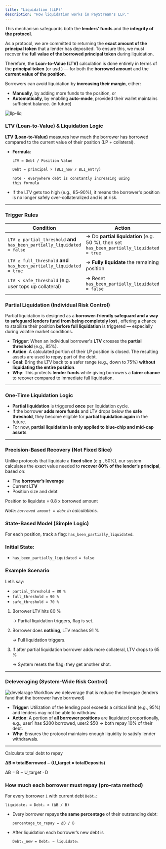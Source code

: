 ```yaml
---
title: "Liquidation (LLP)"
description: "How liquidation works in PayStream's LLP."
---
```


This mechanism safeguards both the **lenders’ funds** and the **integrity of the protocol**.

As a protocol, we are committed to returning the **exact amount of the principal token** that a lender has deposited. To ensure this, we must recover the **full value of the borrowed principal token** during liquidation.

Therefore, the **Loan-to-Value (LTV)** calculation is done entirely in terms of the **principal token** (or usd ) — for both the **borrowed amount** and the **current value of the position**.

Borrowers can avoid liquidation by **increasing their margin**, either:

- **Manually**, by adding more funds to the position, or
- **Automatically**, by enabling **auto-mode**, provided their wallet maintains sufficient balance. (in future)

![llp-liq](./images/llp-liq.png)

### **LTV (Loan-to-Value) & Liquidation Logic**

**LTV (Loan-to-Value)** measures how much the borrower has borrowed compared to the current value of their position (LP + collateral).

- **Formula**:
    
    `LTV = Debt / Position Value`
    
    ```markdown
    Debt = principal × (BLI_now / BLI_entry)
    
    note - everywhere debt is constantly increasing using 
    this formula
    ```
    
- If the LTV gets too high (e.g., 85–90%), it means the borrower's position is no longer safely over-collateralized and is at risk.

---



### Trigger Rules

| Condition | Action |
| --- | --- |
| `LTV ≥ partial_threshold` **and** `has_been_partially_liquidated = false` | → Do **partial liquidation** (e.g. 50 %), then set `has_been_partially_liquidated = true` |
| `LTV ≥ full_threshold` **and** `has_been_partially_liquidated = true` | → **Fully liquidate** the remaining position |
| `LTV < safe_threshold` (e.g. user tops up collateral) | → Reset `has_been_partially_liquidated = false` |
|  |  |

### **Partial Liquidation (Individual Risk Control)**

Partial liquidation is designed as a **borrower-friendly safeguard and a way to safeguard lenders fund from being completely lost** , offering a chance to stabilize their position **before full liquidation** is triggered — especially during volatile market conditions.

- **Trigger**: When an individual borrower's **LTV** crosses the **partial threshold** (e.g., 85%).
- **Action**: A calculated portion of their LP position is closed. The resulting assets are used to repay part of the debt.
- **Goal**: Bring the LTV back to a safer range (e.g., down to 75%) **without liquidating the entire position**.
- **Why**: This protects **lender funds** while giving borrowers a **fairer chance** to recover compared to immediate full liquidation.

---

###  One-Time Liquidation Logic

- **Partial liquidation** is triggered **once** per liquidation cycle.
- If the borrower **adds more funds** and LTV drops below the **safe threshold**, they become eligible for **partial liquidation again** in the future.
- For now, **partial liquidation is only applied to blue-chip and mid-cap assets**

---

###  Precision-Based Recovery (Not Fixed Slice)

Unlike protocols that liquidate a **fixed slice** (e.g., 50%), our system calculates the exact value needed to **recover 80% of the lender’s principal**, based on:

- The **borrower’s leverage**
- Current **LTV**
- Position size and debt

Position to liquidate = 0.8 x borrowed amount 

 *Note: `borrowed amount = debt` in calculations.*

### State-Based Model (Simple Logic)

For each position, track a flag: `has_been_partially_liquidated`.

###  Initial State:

- `has_been_partially_liquidated = false`

### Example Scenario

Let’s say:

- `partial_threshold = 80 %`
- `full_threshold = 90 %`
- `safe_threshold = 70 %`
1. Borrower LTV hits 80 %
    
    → Partial liquidation triggers, flag is set.
    
2. Borrower does **nothing**, LTV reaches 91 %
    
    → Full liquidation triggers.
    
3. If after partial liquidation borrower adds more collateral, LTV drops to 65 %
    
    → System resets the flag; they get another shot.
    

---

###  **Deleveraging (System-Wide Risk Control)**

![develarage Workflow](./images/Deleverage-workflow.png)
we deleverage that is reduce the levergae (lenders fund that the borrower have borrowed)

- **Trigger**: Utilization of the lending pool exceeds a critical limit (e.g., 95%) and lenders may not be able to withdraw.
- **Action**: A portion of **all borrower positions** are liquidated proportionally, e.g., user1 has $200 borrowed, user2 $50 → both repay 10% of their debt.
- **Why**: Ensures the protocol maintains enough liquidity to satisfy lender withdrawals.

---

Calculate total debt to repay

**ΔB = totalBorrowed − (U_target × totalDeposits)**

ΔB = B − U_target · D

### How much each borrower must repay (pro-rata method)

For every borrower `i` with current debt `Debtᵢ`:

```
liquidateᵢ = Debtᵢ × (ΔB / B)
```

- Every borrower repays **the same percentage** of their outstanding debt:
    
    `percentage_to_repay = ΔB / B`
    
- After liquidation each borrower’s new debt is
    
    `Debtᵢ_new = Debtᵢ − liquidateᵢ` 